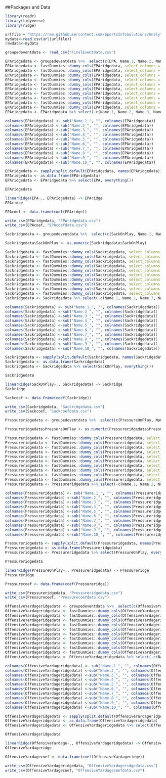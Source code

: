 ##Packages and Data
```{r}
library(readr)
library(tidyverse)
library(ridge)

urlfile = "https://raw.githubusercontent.com/SportsInfoSolutions/AnalyticsChallenge2020/master/Data/AnalyticsChallenge2020Data.csv"
mydata<-read_csv(url(urlfile))
rawdata<-mydata

groupedeventdata <- read_csv("FinalEventData.csv")

```


```{r}

EPAridgedata <- groupedeventdata %>%  select(c(EPA, Name.1, Name.2, Name.3, Name.4, Name.5, Name.6, Name.7, Name.8, Name.9, Name.10))
EPAridgedata <- fastDummies::dummy_cols(EPAridgedata, select_columns = "Name.1")
EPAridgedata <- fastDummies::dummy_cols(EPAridgedata, select_columns = "Name.2")
EPAridgedata <- fastDummies::dummy_cols(EPAridgedata, select_columns = "Name.3")
EPAridgedata <- fastDummies::dummy_cols(EPAridgedata, select_columns = "Name.4")
EPAridgedata <- fastDummies::dummy_cols(EPAridgedata, select_columns = "Name.5")
EPAridgedata <- fastDummies::dummy_cols(EPAridgedata, select_columns = "Name.6")
EPAridgedata <- fastDummies::dummy_cols(EPAridgedata, select_columns = "Name.7")
EPAridgedata <- fastDummies::dummy_cols(EPAridgedata, select_columns = "Name.8")
EPAridgedata <- fastDummies::dummy_cols(EPAridgedata, select_columns = "Name.9")
EPAridgedata <- fastDummies::dummy_cols(EPAridgedata, select_columns = "Name.10")
EPAridgedata <- EPAridgedata %>% select(-c(Name.1, Name.2, Name.3, Name.4, Name.5, Name.6, Name.7, Name.8, Name.9, Name.10))

colnames(EPAridgedata) <- sub("Name.1_", "", colnames(EPAridgedata))
colnames(EPAridgedata) <-sub("Name.2_", "", colnames(EPAridgedata))
colnames(EPAridgedata) <-sub("Name.3_", "", colnames(EPAridgedata))
colnames(EPAridgedata) <-sub("Name.4_", "", colnames(EPAridgedata))
colnames(EPAridgedata) <-sub("Name.5_", "", colnames(EPAridgedata))
colnames(EPAridgedata) <-sub("Name.6_", "", colnames(EPAridgedata))
colnames(EPAridgedata) <-sub("Name.7_", "", colnames(EPAridgedata))
colnames(EPAridgedata) <-sub("Name.8_", "", colnames(EPAridgedata))
colnames(EPAridgedata) <-sub("Name.9_", "", colnames(EPAridgedata))
colnames(EPAridgedata) <-sub("Name.10_", "", colnames(EPAridgedata))

EPAridgedata <- sapply(split.default(EPAridgedata, names(EPAridgedata)), rowSums, na.rm = TRUE)
EPAridgedata <- as.data.frame(EPAridgedata)
EPAridgedata <- EPAridgedata %>% select(EPA, everything())

EPAridgedata

linearRidge(EPA~., EPAridgedata) -> EPAridge
EPAridge

EPAcoef <- data.frame(coef(EPAridge))

write_csv(EPAridgedata, "EPAridgedata.csv")
write_csv(EPAcoef, "EPAcoefdata.csv")

```

```{r}
Sackridgedata <- groupedeventdata %>%  select(c(SackOnPlay, Name.1, Name.2, Name.3, Name.4, Name.5, Name.6, Name.7, Name.8, Name.9, Name.10))

Sackridgedata$SackOnPlay <- as.numeric(Sackridgedata$SackOnPlay)

Sackridgedata <- fastDummies::dummy_cols(Sackridgedata, select_columns = "Name.1")
Sackridgedata <- fastDummies::dummy_cols(Sackridgedata, select_columns = "Name.2")
Sackridgedata <- fastDummies::dummy_cols(Sackridgedata, select_columns = "Name.3")
Sackridgedata <- fastDummies::dummy_cols(Sackridgedata, select_columns = "Name.4")
Sackridgedata <- fastDummies::dummy_cols(Sackridgedata, select_columns = "Name.5")
Sackridgedata <- fastDummies::dummy_cols(Sackridgedata, select_columns = "Name.6")
Sackridgedata <- fastDummies::dummy_cols(Sackridgedata, select_columns = "Name.7")
Sackridgedata <- fastDummies::dummy_cols(Sackridgedata, select_columns = "Name.8")
Sackridgedata <- fastDummies::dummy_cols(Sackridgedata, select_columns = "Name.9")
Sackridgedata <- fastDummies::dummy_cols(Sackridgedata, select_columns = "Name.10")
Sackridgedata <- Sackridgedata %>% select(-c(Name.1, Name.2, Name.3, Name.4, Name.5, Name.6, Name.7, Name.8, Name.9, Name.10))

colnames(Sackridgedata) <- sub("Name.1_", "", colnames(Sackridgedata))
colnames(Sackridgedata) <-sub("Name.2_", "", colnames(Sackridgedata))
colnames(Sackridgedata) <-sub("Name.3_", "", colnames(Sackridgedata))
colnames(Sackridgedata) <-sub("Name.4_", "", colnames(Sackridgedata))
colnames(Sackridgedata) <-sub("Name.5_", "", colnames(Sackridgedata))
colnames(Sackridgedata) <-sub("Name.6_", "", colnames(Sackridgedata))
colnames(Sackridgedata) <-sub("Name.7_", "", colnames(Sackridgedata))
colnames(Sackridgedata) <-sub("Name.8_", "", colnames(Sackridgedata))
colnames(Sackridgedata) <-sub("Name.9_", "", colnames(Sackridgedata))
colnames(Sackridgedata) <-sub("Name.10_", "", colnames(Sackridgedata))

Sackridgedata <- sapply(split.default(Sackridgedata, names(Sackridgedata)), rowSums, na.rm = TRUE)
Sackridgedata <- as.data.frame(Sackridgedata)
Sackridgedata <- Sackridgedata %>% select(SackOnPlay, everything())

Sackridgedata

linearRidge(SackOnPlay~., Sackridgedata) -> Sackridge
Sackridge

Sackcoef <- data.frame(coef(Sackridge))

write_csv(Sackridgedata, "Sackridgedata.csv")
write_csv(Sackcoef, "Sackcoefdata.csv")

```

```{r}
Pressureridgedata <- groupedeventdata %>%  select(c(PressureOnPlay, Name.1, Name.2, Name.3, Name.4, Name.5, Name.6, Name.7, Name.8, Name.9, Name.10))

Pressureridgedata$PressureOnPlay <- as.numeric(Pressureridgedata$PressureOnPlay)

Pressureridgedata <- fastDummies::dummy_cols(Pressureridgedata, select_columns = "Name.1")
Pressureridgedata <- fastDummies::dummy_cols(Pressureridgedata, select_columns = "Name.2")
Pressureridgedata <- fastDummies::dummy_cols(Pressureridgedata, select_columns = "Name.3")
Pressureridgedata <- fastDummies::dummy_cols(Pressureridgedata, select_columns = "Name.4")
Pressureridgedata <- fastDummies::dummy_cols(Pressureridgedata, select_columns = "Name.5")
Pressureridgedata <- fastDummies::dummy_cols(Pressureridgedata, select_columns = "Name.6")
Pressureridgedata <- fastDummies::dummy_cols(Pressureridgedata, select_columns = "Name.7")
Pressureridgedata <- fastDummies::dummy_cols(Pressureridgedata, select_columns = "Name.8")
Pressureridgedata <- fastDummies::dummy_cols(Pressureridgedata, select_columns = "Name.9")
Pressureridgedata <- fastDummies::dummy_cols(Pressureridgedata, select_columns = "Name.10")
Pressureridgedata <- Pressureridgedata %>% select(-c(Name.1, Name.2, Name.3, Name.4, Name.5, Name.6, Name.7, Name.8, Name.9, Name.10))

colnames(Pressureridgedata) <- sub("Name.1_", "", colnames(Pressureridgedata))
colnames(Pressureridgedata) <-sub("Name.2_", "", colnames(Pressureridgedata))
colnames(Pressureridgedata) <-sub("Name.3_", "", colnames(Pressureridgedata))
colnames(Pressureridgedata) <-sub("Name.4_", "", colnames(Pressureridgedata))
colnames(Pressureridgedata) <-sub("Name.5_", "", colnames(Pressureridgedata))
colnames(Pressureridgedata) <-sub("Name.6_", "", colnames(Pressureridgedata))
colnames(Pressureridgedata) <-sub("Name.7_", "", colnames(Pressureridgedata))
colnames(Pressureridgedata) <-sub("Name.8_", "", colnames(Pressureridgedata))
colnames(Pressureridgedata) <-sub("Name.9_", "", colnames(Pressureridgedata))
colnames(Pressureridgedata) <-sub("Name.10_", "", colnames(Pressureridgedata))

Pressureridgedata <- sapply(split.default(Pressureridgedata, names(Pressureridgedata)), rowSums, na.rm = TRUE)
Pressureridgedata <- as.data.frame(Pressureridgedata)
Pressureridgedata <- Pressureridgedata %>% select(PressureOnPlay, everything())

Pressureridgedata

linearRidge(PressureOnPlay~., Pressureridgedata) -> Pressureridge
Pressureridge

Pressurecoef <- data.frame(coef(Pressureridge))

write_csv(Pressureridgedata, "Pressureridgedata.csv")
write_csv(Pressurecoef, "Pressurecoefdata.csv")

```


```{r}
OffensiveYardageridgedata <- groupedeventdata %>%  select(c(OffensiveYardage, Name.1, Name.2, Name.3, Name.4, Name.5, Name.6, Name.7, Name.8, Name.9, Name.10))
OffensiveYardageridgedata <- fastDummies::dummy_cols(OffensiveYardageridgedata, select_columns = "Name.1")
OffensiveYardageridgedata <- fastDummies::dummy_cols(OffensiveYardageridgedata, select_columns = "Name.2")
OffensiveYardageridgedata <- fastDummies::dummy_cols(OffensiveYardageridgedata, select_columns = "Name.3")
OffensiveYardageridgedata <- fastDummies::dummy_cols(OffensiveYardageridgedata, select_columns = "Name.4")
OffensiveYardageridgedata <- fastDummies::dummy_cols(OffensiveYardageridgedata, select_columns = "Name.5")
OffensiveYardageridgedata <- fastDummies::dummy_cols(OffensiveYardageridgedata, select_columns = "Name.6")
OffensiveYardageridgedata <- fastDummies::dummy_cols(OffensiveYardageridgedata, select_columns = "Name.7")
OffensiveYardageridgedata <- fastDummies::dummy_cols(OffensiveYardageridgedata, select_columns = "Name.8")
OffensiveYardageridgedata <- fastDummies::dummy_cols(OffensiveYardageridgedata, select_columns = "Name.9")
OffensiveYardageridgedata <- fastDummies::dummy_cols(OffensiveYardageridgedata, select_columns = "Name.10")
OffensiveYardageridgedata <- OffensiveYardageridgedata %>% select(-c(Name.1, Name.2, Name.3, Name.4, Name.5, Name.6, Name.7, Name.8, Name.9, Name.10))

colnames(OffensiveYardageridgedata) <- sub("Name.1_", "", colnames(OffensiveYardageridgedata))
colnames(OffensiveYardageridgedata) <-sub("Name.2_", "", colnames(OffensiveYardageridgedata))
colnames(OffensiveYardageridgedata) <-sub("Name.3_", "", colnames(OffensiveYardageridgedata))
colnames(OffensiveYardageridgedata) <-sub("Name.4_", "", colnames(OffensiveYardageridgedata))
colnames(OffensiveYardageridgedata) <-sub("Name.5_", "", colnames(OffensiveYardageridgedata))
colnames(OffensiveYardageridgedata) <-sub("Name.6_", "", colnames(OffensiveYardageridgedata))
colnames(OffensiveYardageridgedata) <-sub("Name.7_", "", colnames(OffensiveYardageridgedata))
colnames(OffensiveYardageridgedata) <-sub("Name.8_", "", colnames(OffensiveYardageridgedata))
colnames(OffensiveYardageridgedata) <-sub("Name.9_", "", colnames(OffensiveYardageridgedata))
colnames(OffensiveYardageridgedata) <-sub("Name.10_", "", colnames(OffensiveYardageridgedata))

OffensiveYardageridgedata <- sapply(split.default(OffensiveYardageridgedata, names(OffensiveYardageridgedata)), rowSums, na.rm = TRUE)
OffensiveYardageridgedata <- as.data.frame(OffensiveYardageridgedata)
OffensiveYardageridgedata <- OffensiveYardageridgedata %>% select(OffensiveYardage, everything())

OffensiveYardageridgedata

linearRidge(OffensiveYardage~., OffensiveYardageridgedata) -> OffensiveYardageridge
OffensiveYardageridge

OffensiveYardagecoef <- data.frame(coef(OffensiveYardageridge))

write_csv(OffensiveYardageridgedata, "OffensiveYardageridgedata.csv")
write_csv(OffensiveYardagecoef, "OffensiveYardagecoefdata.csv")
```


